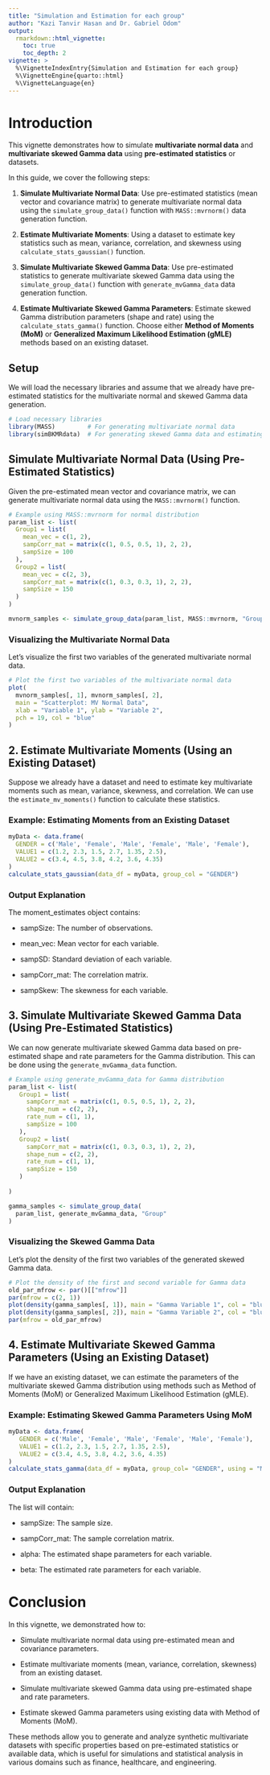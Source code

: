 ```yaml
---
title: "Simulation and Estimation for each group"
author: "Kazi Tanvir Hasan and Dr. Gabriel Odom"
output: 
  rmarkdown::html_vignette:
    toc: true
    toc_depth: 2
vignette: >
  %\VignetteIndexEntry{Simulation and Estimation for each group}
  %\VignetteEngine{quarto::html}
  %\VignetteLanguage{en}
---
```




# Introduction

This vignette demonstrates how to simulate **multivariate normal data** and **multivariate skewed Gamma data** using **pre-estimated statistics** or datasets. 

In this guide, we cover the following steps:

1. **Simulate Multivariate Normal Data**: Use pre-estimated statistics (mean vector and covariance matrix) to generate multivariate normal data using the `simulate_group_data()` function with `MASS::mvrnorm()` data generation function.

2. **Estimate Multivariate Moments**: Using a dataset to estimate key statistics such as mean, variance, correlation, and skewness using `calculate_stats_gaussian()` function.

3. **Simulate Multivariate Skewed Gamma Data**: Use pre-estimated statistics to generate multivariate skewed Gamma data using the `simulate_group_data()` function with `generate_mvGamma_data` data generation function.

4. **Estimate Multivariate Skewed Gamma Parameters**: Estimate skewed Gamma distribution parameters (shape and rate) using the `calculate_stats_gamma()` function.  Choose either **Method of Moments (MoM)** or **Generalized Maximum Likelihood Estimation (gMLE)** methods based on an existing dataset.


## Setup

We will load the necessary libraries and assume that we already have pre-estimated statistics for the multivariate normal and skewed Gamma data generation.

```r
# Load necessary libraries
library(MASS)         # For generating multivariate normal data
library(simBKMRdata)  # For generating skewed Gamma data and estimating moments
```


## Simulate Multivariate Normal Data (Using Pre-Estimated Statistics)

Given the pre-estimated mean vector and covariance matrix, we can generate multivariate normal data using the `MASS::mvrnorm()` function.

```r
# Example using MASS::mvrnorm for normal distribution
param_list <- list(
  Group1 = list(
    mean_vec = c(1, 2), 
    sampCorr_mat = matrix(c(1, 0.5, 0.5, 1), 2, 2), 
    sampSize = 100
  ),
  Group2 = list(
    mean_vec = c(2, 3), 
    sampCorr_mat = matrix(c(1, 0.3, 0.3, 1), 2, 2), 
    sampSize = 150
  )
)

mvnorm_samples <- simulate_group_data(param_list, MASS::mvrnorm, "Group")
```


### Visualizing the Multivariate Normal Data

Let's visualize the first two variables of the generated multivariate normal data.

```r
# Plot the first two variables of the multivariate normal data
plot(
  mvnorm_samples[, 1], mvnorm_samples[, 2],
  main = "Scatterplot: MV Normal Data",
  xlab = "Variable 1", ylab = "Variable 2",
  pch = 19, col = "blue"
)
```


## 2. Estimate Multivariate Moments (Using an Existing Dataset)

Suppose we already have a dataset and need to estimate key multivariate moments such as mean, variance, skewness, and correlation. We can use the `estimate_mv_moments()` function to calculate these statistics.

### Example: Estimating Moments from an Existing Dataset

```r
myData <- data.frame(
  GENDER = c('Male', 'Female', 'Male', 'Female', 'Male', 'Female'),
  VALUE1 = c(1.2, 2.3, 1.5, 2.7, 1.35, 2.5),
  VALUE2 = c(3.4, 4.5, 3.8, 4.2, 3.6, 4.35)
)
calculate_stats_gaussian(data_df = myData, group_col = "GENDER")
```


### Output Explanation

The moment_estimates object contains:

- sampSize: The number of observations.

- mean_vec: Mean vector for each variable.

- sampSD: Standard deviation of each variable.

- sampCorr_mat: The correlation matrix.

- sampSkew: The skewness for each variable.


## 3. Simulate Multivariate Skewed Gamma Data (Using Pre-Estimated Statistics)

We can now generate multivariate skewed Gamma data based on pre-estimated shape and rate parameters for the Gamma distribution. This can be done using the `generate_mvGamma_data` function.

```r
# Example using generate_mvGamma_data for Gamma distribution
param_list <- list(
   Group1 = list(
     sampCorr_mat = matrix(c(1, 0.5, 0.5, 1), 2, 2),
     shape_num = c(2, 2), 
     rate_num = c(1, 1), 
     sampSize = 100
   ),
   Group2 = list(
     sampCorr_mat = matrix(c(1, 0.3, 0.3, 1), 2, 2),
     shape_num = c(2, 2), 
     rate_num = c(1, 1), 
     sampSize = 150
   )
 
)

gamma_samples <- simulate_group_data(
  param_list, generate_mvGamma_data, "Group"
)
```

### Visualizing the Skewed Gamma Data

Let's plot the density of the first two variables of the generated skewed Gamma data.

```r
# Plot the density of the first and second variable for Gamma data
old_par_mfrow <- par()[["mfrow"]]
par(mfrow = c(2, 1))
plot(density(gamma_samples[, 1]), main = "Gamma Variable 1", col = "blue")
plot(density(gamma_samples[, 2]), main = "Gamma Variable 2", col = "blue")
par(mfrow = old_par_mfrow)
```


## 4. Estimate Multivariate Skewed Gamma Parameters (Using an Existing Dataset)

If we have an existing dataset, we can estimate the parameters of the multivariate skewed Gamma distribution using methods such as Method of Moments (MoM) or Generalized Maximum Likelihood Estimation (gMLE).

### Example: Estimating Skewed Gamma Parameters Using MoM

```r
myData <- data.frame(
   GENDER = c('Male', 'Female', 'Male', 'Female', 'Male', 'Female'),
   VALUE1 = c(1.2, 2.3, 1.5, 2.7, 1.35, 2.5),
   VALUE2 = c(3.4, 4.5, 3.8, 4.2, 3.6, 4.35)
)
calculate_stats_gamma(data_df = myData, group_col= "GENDER", using = "MoM")
```


### Output Explanation

The list will contain:

- sampSize: The sample size.

- sampCorr_mat: The sample correlation matrix.

- alpha: The estimated shape parameters for each variable.

- beta: The estimated rate parameters for each variable.



# Conclusion

In this vignette, we demonstrated how to:

- Simulate multivariate normal data using pre-estimated mean and covariance parameters.

- Estimate multivariate moments (mean, variance, correlation, skewness) from an existing dataset.

- Simulate multivariate skewed Gamma data using pre-estimated shape and rate parameters.

- Estimate skewed Gamma parameters using existing data with Method of Moments (MoM).

These methods allow you to generate and analyze synthetic multivariate datasets with specific properties based on pre-estimated statistics or available data, which is useful for simulations and statistical analysis in various domains such as finance, healthcare, and engineering.

